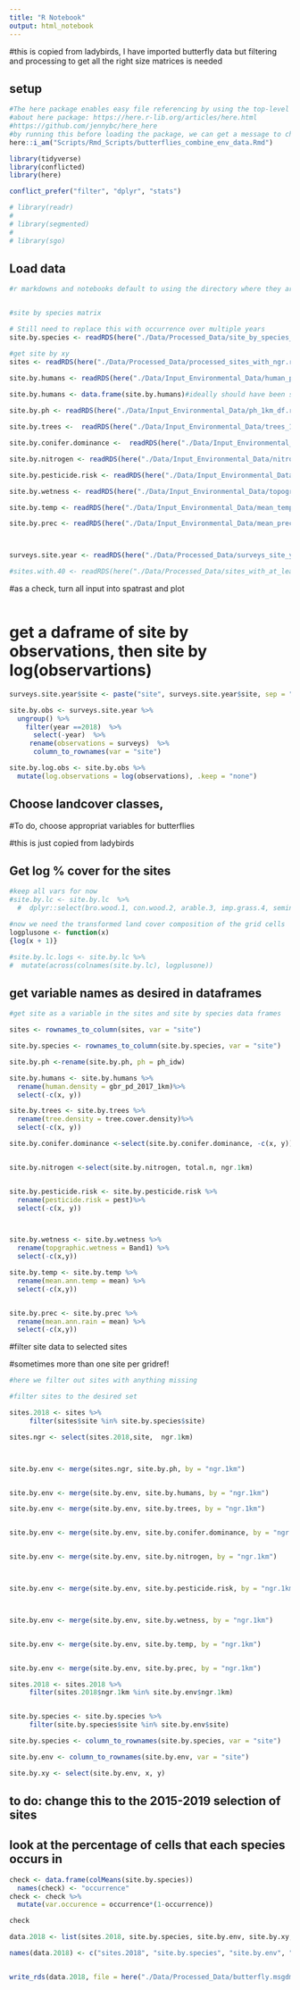 ```yaml
---
title: "R Notebook"
output: html_notebook
---
```


#this is copied from ladybirds, I have imported butterfly data but filtering and processing to get all the right size matrices is needed

## setup
```r

#The here package enables easy file referencing by using the top-level directory of a file project to easily build file paths."
#about here package: https://here.r-lib.org/articles/here.html
#https://github.com/jennybc/here_here
#by running this before loading the package, we can get a message to check the correct root is being used
here::i_am("Scripts/Rmd_Scripts/butterflies_combine_env_data.Rmd")

library(tidyverse)
library(conflicted)
library(here)

conflict_prefer("filter", "dplyr", "stats")

# library(readr)
# 
# library(segmented)
# 
# library(sgo)


```


## Load data
```r
#r markdowns and notebooks default to using the directory where they are stored as the working directory


#site by species matrix

# Still need to replace this with occurrence over multiple years
site.by.species <- readRDS(here("./Data/Processed_Data/site_by_species_2018.rds"))

#get site by xy
sites <- readRDS(here("./Data/Processed_Data/processed_sites_with_ngr.rds"))

site.by.humans <- readRDS(here("./Data/Input_Environmental_Data/human_popn.rds"))

site.by.humans <- data.frame(site.by.humans)#ideally should have been saved as a df before writing as rds
 
site.by.ph <- readRDS(here("./Data/Input_Environmental_Data/ph_1km_df.rds"))

site.by.trees <-  readRDS(here("./Data/Input_Environmental_Data/trees_1km_df.rds"))

site.by.conifer.dominance <-  readRDS(here("./Data/Input_Environmental_Data/conifer_dominance_1km_df.rds"))

site.by.nitrogen <- readRDS(here("./Data/Input_Environmental_Data/nitro.rds"))

site.by.pesticide.risk <- readRDS(here("./Data/Input_Environmental_Data/pesticide_df.rds"))

site.by.wetness <- readRDS(here("./Data/Input_Environmental_Data/topographic_wetness_df.rds"))

site.by.temp <- readRDS(here("./Data/Input_Environmental_Data/mean_temp_df.rds"))

site.by.prec <- readRDS(here("./Data/Input_Environmental_Data/mean_prec_df.rds"))



surveys.site.year <- readRDS(here("./Data/Processed_Data/surveys_site_year.rds"))

#sites.with.40 <- readRDS(here("./Data/Processed_Data/sites_with_at_least_40_years.rds"))


```

#as a check, turn all input into spatrast and plot
```r

```



# get a daframe of site by observations, then site by log(observartions)
```r

surveys.site.year$site <- paste("site", surveys.site.year$site, sep = "_")

site.by.obs <- surveys.site.year %>%
  ungroup() %>%
    filter(year ==2018)  %>%
      select(-year)  %>%
     rename(observations = surveys)  %>%
      column_to_rownames(var = "site")

site.by.log.obs <- site.by.obs %>%
  mutate(log.observations = log(observations), .keep = "none")
```





## Choose landcover classes,






#To do, choose appropriat variables for butterflies






#this is just copied from ladybirds

## Get log % cover for the sites
```r

#keep all vars for now
#site.by.lc <- site.by.lc  %>%
  #  dplyr::select(bro.wood.1, con.wood.2, arable.3, imp.grass.4, seminat.grass.5to8, heath.9to10, freshwater.14, coastal.15to19, #urban.20, suburban.21)

#now we need the transformed land cover composition of the grid cells
logplusone <- function(x)
{log(x + 1)}

#site.by.lc.logs <- site.by.lc %>%
#  mutate(across(colnames(site.by.lc), logplusone)) 
```


## get variable names as desired in dataframes

```r
#get site as a variable in the sites and site by species data frames

sites <- rownames_to_column(sites, var = "site")

site.by.species <- rownames_to_column(site.by.species, var = "site")

site.by.ph <-rename(site.by.ph, ph = ph_idw)

site.by.humans <- site.by.humans %>%
  rename(human.density = gbr_pd_2017_1km)%>%
  select(-c(x, y))

site.by.trees <- site.by.trees %>%
  rename(tree.density = tree.cover.density)%>%
  select(-c(x, y)) 

site.by.conifer.dominance <-select(site.by.conifer.dominance, -c(x, y))


site.by.nitrogen <-select(site.by.nitrogen, total.n, ngr.1km)


site.by.pesticide.risk <- site.by.pesticide.risk %>%
  rename(pesticide.risk = pest)%>%
  select(-c(x, y)) 



site.by.wetness <- site.by.wetness %>%
  rename(topgraphic.wetness = Band1) %>%
  select(-c(x,y))

site.by.temp <- site.by.temp %>%
  rename(mean.ann.temp = mean) %>%
  select(-c(x,y))


site.by.prec <- site.by.prec %>%
  rename(mean.ann.rain = mean) %>%
  select(-c(x,y))

```

#filter site data to selected sites

#sometimes more than one site per gridref!
```r


#here we filter out sites with anything missing

#filter sites to the desired set 

sites.2018 <- sites %>%
     filter(sites$site %in% site.by.species$site)

sites.ngr <- select(sites.2018,site,  ngr.1km)



site.by.env <- merge(sites.ngr, site.by.ph, by = "ngr.1km")


site.by.env <- merge(site.by.env, site.by.humans, by = "ngr.1km") 

site.by.env <- merge(site.by.env, site.by.trees, by = "ngr.1km")


site.by.env <- merge(site.by.env, site.by.conifer.dominance, by = "ngr.1km")


site.by.env <- merge(site.by.env, site.by.nitrogen, by = "ngr.1km")



site.by.env <- merge(site.by.env, site.by.pesticide.risk, by = "ngr.1km")



site.by.env <- merge(site.by.env, site.by.wetness, by = "ngr.1km")


site.by.env <- merge(site.by.env, site.by.temp, by = "ngr.1km")


site.by.env <- merge(site.by.env, site.by.prec, by = "ngr.1km")

```


```r



sites.2018 <- sites.2018 %>%
     filter(sites.2018$ngr.1km %in% site.by.env$ngr.1km)


site.by.species <- site.by.species %>%
     filter(site.by.species$site %in% site.by.env$site)

site.by.species <- column_to_rownames(site.by.species, var = "site")

site.by.env <- column_to_rownames(site.by.env, var = "site")

site.by.xy <- select(site.by.env, x, y)
```



## to do:  change this to the 2015-2019 selection of sites
## look at the percentage of cells that each species occurs in
```r
check <- data.frame(colMeans(site.by.species))
  names(check) <- "occurrence"
check <- check %>%
  mutate(var.occurence = occurrence*(1-occurrence))

check
```


```r

data.2018 <- list(sites.2018, site.by.species, site.by.env, site.by.xy, site.by.obs)

names(data.2018) <- c("sites.2018", "site.by.species", "site.by.env", "site.by.xy", "site.by.obs")


write_rds(data.2018, file = here("./Data/Processed_Data/butterfly.msgdm.data.2018.rds"))

```

